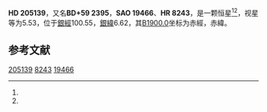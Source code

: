 {{Starbox begin
| name = HD 205139
}}
{{Starbox observe
| epoch = [[J2000.0|J2000.0]]
| constell = {{星座名待查}}<ref name=SIMBAD>{{cite web
 | url=http://simbad.u-strasbg.fr/simbad/sim-id?Ident=HR+8243
 | title=Pulsating variable Star
 | publisher=Centre de Données astronomiques de Strasbourg
 | work=SIMBAD
 | accessdate=2012-07-13
 | archive-date=2016-03-15
 | archive-url=https://web.archive.org/web/20160315130411/http://simbad.u-strasbg.fr/simbad/sim-id?Ident=HR+8243
 | dead-url=no
 }}</ref><ref name=DATA>{{cite web
 | url=http://vizier.u-strasbg.fr/viz-bin/VizieR-5?-out.add=.&-source=5050&-corr=PK=HR&-out.max=9999&HR=8243
 | title=VizieR Detailed Page
 | accessdate=2012-07-13
 | archive-date=2019-02-16
 | archive-url=https://web.archive.org/web/20190216100811/http://vizier.u-strasbg.fr/viz-bin/VizieR-5?-out.add=.&-source=5050&-corr=PK=HR&-out.max=9999&HR=8243
 | dead-url=no
 }}</ref>
| 星官 = 
| ra = {{RA|21|30|59.3}}<ref name=SIMBAD /><ref name=DATA />
| dec = {{DEC|+60|27|34}}<ref name=SIMBAD /><ref name=DATA />
| appmag_v = 5.53<ref name=SIMBAD /><ref name=DATA />
}}
{{Starbox character
| class = B1II<ref name=SIMBAD /><ref name=DATA />
| b-v = 0.12<ref name=SIMBAD /><ref name=DATA />
| u-b = -0.73<ref name=SIMBAD /><ref name=DATA />
| r-i = <ref name=SIMBAD /><ref name=DATA />
| variable = 
}}
{{Starbox astrometry
| radial_v = -0.73
| prop_mo_ra = -15
| parallax = 
| p_error = 
}}
{{Starbox catalog
| names =BD+59 2395，[[SAO星表|SAO]] 19466，[[HD星表|HD]] 205139，[[HR星表|HR]] 8243}}
{{Starbox reference |Simbad=HR+8243}}
{{Starbox end}}

'''HD 205139'''，又名'''BD+59 2395'''，'''SAO 19466'''、'''HR 8243'''，是一颗恒星<ref name=SIMBAD /><ref name=DATA />，视星等为5.53，位于[[銀道座標系|銀經]]100.55，[[銀道座標系|銀緯]]6.62，其[[B1900.0|B1900.0]]坐标为赤經{{RA|21|28|14.4}}，赤緯{{DEC|+60|6.62|6}}。

== 参考文献 ==
{{reflist}}

{{star-stub}}

[[Category:HD和HDE天體|205139]]
[[Category:HR天體|8243]]
[[Category:SAO天體|19466]]